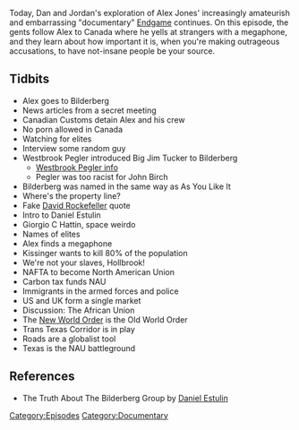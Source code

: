 {{DEFAULTSORT:
    #_EPISODE_0130B:Endgame, Part 2
}}{{Episode
    | title           = Endgame, Part 2
    | caption         = Listen to this episode on [https://knowledgefight.libsyn.com/knowledge-fight-endgame-part-2 Libsyn] [https://open.spotify.com/episode/2A9bEkMHj4pyAgc8DcKIw8 Spotify], Read the [[Transcript/130B: Endgame, Part 2|Unofficial Transcript]]
    | episodeNumber   = 130B
    | length          = 01:46:58
    | airDate         = February 20, 2018
    | episodeType     = [[:Category:Documentary|Documentary]]
    | appearance      = [[Westbrook Pegler]], [[Big Jim Tucker]], [[Daniel Estulin]], [[Giorgio C Hattin]], [[Henry Kissinger]]
    | previousEpisode = [[130A: Endgame, Part 1]]
    | nextEpisode     = [[130C: Endgame, Part 3]]
}}

{{Stub}}

Today, Dan and Jordan's exploration of Alex Jones' increasingly amateurish and embarrassing "documentary" [[Endgame]] continues. On this episode, the gents follow Alex to Canada where he yells at strangers with a megaphone, and they learn about how important it is, when you're making outrageous accusations, to have not-insane people be your source.

==Tidbits==

*Alex goes to Bilderberg
*News articles from a secret meeting
*Canadian Customs detain Alex and his crew
*No porn allowed in Canada
*Watching for elites
*Interview some random guy
*Westbrook Pegler introduced Big Jim Tucker to Bilderberg
**[https://www.neh.gov/humanities/2012/marchapril/feature/who-was-westbrook-pegler Westbrook Pegler info]
**Pegler was too racist for John Birch
*Bilderberg was named in the same way as As You Like It
*Where's the property line?
*Fake [[David Rockefeller]] quote
*Intro to Daniel Estulin
*Giorgio C Hattin, space weirdo
*Names of elites
*Alex finds a megaphone
*Kissinger wants to kill 80% of the population
*We're not your slaves, Hollbrook!
*NAFTA to become North American Union
*Carbon tax funds NAU
*Immigrants in the armed forces and police
*US and UK form a single market
*Discussion: The African Union
*The [[New World Order]] is the Old World Order
*Trans Texas Corridor is in play
*Roads are a globalist tool
*Texas is the NAU battleground

==References==

*The Truth About The Bilderberg Group by [https://en.wikipedia.org/wiki/Daniel_Estulin Daniel Estulin]

[[Category:Episodes]]
[[Category:Documentary]]
